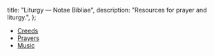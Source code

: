   title: "Liturgy — Notae Bibliae",
  description: "Resources for prayer and liturgy.",
};

<Initial text="Liturgy" />

* [Creeds](/liturgy/creeds)
* [Prayers](/liturgy/prayers)
* [Music](/liturgy/music)
